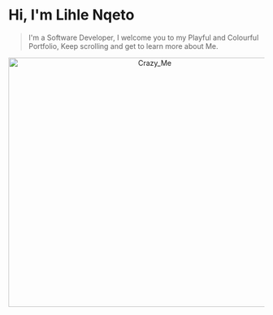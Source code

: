 

# Hi, I'm Lihle  Nqeto


 >I'm a Software Developer, I welcome you to my Playful and
 >Colourful Portfolio, Keep scrolling and get to learn more about Me.   

<p>
<center>
  <img width="560" height="490" src="./Cray-Cray.jpg" alt="Crazy_Me"/>
</center>
</p>
     







